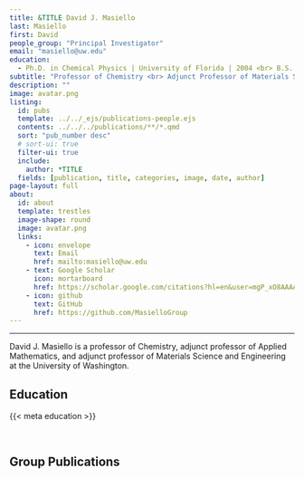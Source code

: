 ```yaml
---
title: &TITLE David J. Masiello
last: Masiello
first: David
people_group: "Principal Investigator"
email: "masiello@uw.edu"
education:
  - Ph.D. in Chemical Physics | University of Florida | 2004 <br> B.S. in Mathematics | University of Florida | 1999
subtitle: "Professor of Chemistry <br> Adjunct Professor of Materials Science and Engineering <br> Adjunct Professor of Applied Mathematics"
description: ""
image: avatar.png
listing:
  id: pubs
  template: ../../_ejs/publications-people.ejs 
  contents: ../../../publications/**/*.qmd
  sort: "pub_number desc"
  # sort-ui: true
  filter-ui: true
  include:
    author: *TITLE
  fields: [publication, title, categories, image, date, author]
page-layout: full
about: 
  id: about
  template: trestles
  image-shape: round
  image: avatar.png
  links:
    - icon: envelope
      text: Email
      href: mailto:masiello@uw.edu 
    - text: Google Scholar
      icon: mortarboard 
      href: https://scholar.google.com/citations?hl=en&user=mgP_xO8AAAAJ
    - icon: github
      text: GitHub 
      href: https://github.com/MasielloGroup
---
```


<hr>


:::{#about}

David J. Masiello is a professor of Chemistry, adjunct professor of Applied Mathematics, and adjunct professor of Materials Science and Engineering at the University of Washington.

## Education
{{< meta education >}}

<br>

:::
## Group Publications

:::{#pubs}
:::
